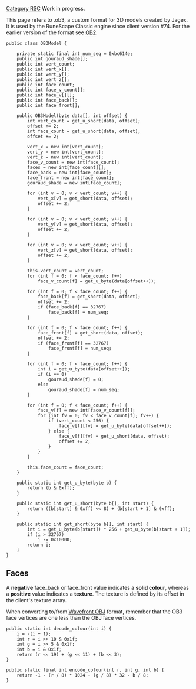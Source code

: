 [[Category RSC]]
Work in progress.

This page refers to .ob3, a custom format for 3D models created by Jagex. It is used by the RuneScape Classic engine since client version #74. For the earlier version of the format see [[OB2|OB2]].

<pre>public class OB3Model {

	private static final int num_seq = 0xbc614e;
	public int gouraud_shade[];
	public int vert_count;
	public int vert_x[];
	public int vert_y[];
	public int vert_z[];
	public int face_count;
	public int face_v_count[];
	public int face_v[][];
	public int face_back[];
	public int face_front[];

	public OB3Model(byte data[], int offset) {
		int vert_count = get_u_short(data, offset);
		offset += 2;
		int face_count = get_u_short(data, offset);
		offset += 2;

		vert_x = new int[vert_count];
		vert_y = new int[vert_count];
		vert_z = new int[vert_count];
		face_v_count = new int[face_count];
		faces = new int[face_count][];
		face_back = new int[face_count];
		face_front = new int[face_count];
		gouraud_shade = new int[face_count];

		for (int v = 0; v < vert_count; v++) {
			vert_x[v] = get_short(data, offset);
			offset += 2;
		}

		for (int v = 0; v < vert_count; v++) {
			vert_y[v] = get_short(data, offset);
			offset += 2;
		}

		for (int v = 0; v < vert_count; v++) {
			vert_z[v] = get_short(data, offset);
			offset += 2;
		}

		this.vert_count = vert_count;
		for (int f = 0; f < face_count; f++)
			face_v_count[f] = get_u_byte(data[offset++]);

		for (int f = 0; f < face_count; f++) {
			face_back[f] = get_short(data, offset);
			offset += 2;
			if (face_back[f] == 32767)
				face_back[f] = num_seq;
		}

		for (int f = 0; f < face_count; f++) {
			face_front[f] = get_short(data, offset);
			offset += 2;
			if (face_front[f] == 32767)
				face_front[f] = num_seq;
		}

		for (int f = 0; f < face_count; f++) {
			int i = get_u_byte(data[offset++]);
			if (i == 0)
				gouraud_shade[f] = 0;
			else
				gouraud_shade[f] = num_seq;
		}

		for (int f = 0; f < face_count; f++) {
			face_v[f] = new int[face_v_count[f]];
			for (int fv = 0; fv < face_v_count[f]; fv++) {
				if (vert_count < 256) {
					face_v[f][fv] = get_u_byte(data[offset++]);
				} else {
					face_v[f][fv] = get_u_short(data, offset);
					offset += 2;
				}
			}
		}

		this.face_count = face_count;
	}

	public static int get_u_byte(byte b) {
		return (b & 0xff);
	}

	public static int get_u_short(byte b[], int start) {
		return ((b[start] & 0xff) << 8) + (b[start + 1] & 0xff);
	}

	public static int get_short(byte b[], int start) {
		int i = get_u_byte(b[start]) * 256 + get_u_byte(b[start + 1]);
		if (i > 32767)
			i -= 0x10000;
		return i;
	}
}
</pre>

== '''Faces''' ==
A '''negative''' face_back or face_front value indicates a '''solid colour''', whereas a '''positive''' value indicates a '''texture'''. The texture is defined by its offset in the client's texture array.

When converting to/from [http://en.wikipedia.org/wiki/Wavefront_.obj_file Wavefront OBJ] format, remember that the OB3 face vertices are one less than the OBJ face vertices.

<pre>public static int decode_colour(int i) {
	i = -(i + 1);
	int r = i >> 10 & 0x1f;
	int g = i >> 5 & 0x1f;
	int b = i & 0x1f;
	return (r << 19) + (g << 11) + (b << 3);
}
</pre>

<pre>public static final int encode_colour(int r, int g, int b) {
	return -1 - (r / 8) * 1024 - (g / 8) * 32 - b / 8;
}
</pre>
